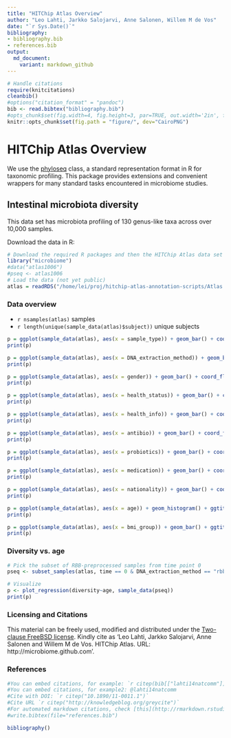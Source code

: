 ```yaml
---
title: "HITChip Atlas Overview"
author: "Leo Lahti, Jarkko Salojarvi, Anne Salonen, Willem M de Vos"
date: "`r Sys.Date()`"
bibliography: 
- bibliography.bib
- references.bib
output: 
  md_document:
    variant: markdown_github
---
```

<!--
  %\VignetteEngine{knitr::rmarkdown}
  %\VignetteIndexEntry{microbiome tutorial}
  %\usepackage[utf8]{inputenc}
-->

```r
# Handle citations
require(knitcitations)
cleanbib()
#options("citation_format" = "pandoc")
bib <- read.bibtex("bibliography.bib")
#opts_chunk$set(fig.width=4, fig.height=3, par=TRUE, out.width='2in', fig.pos='H')
knitr::opts_chunk$set(fig.path = "figure/", dev="CairoPNG")
```


HITChip Atlas Overview
===========

We use the [phyloseq](http://joey711.github.io/phyloseq/import-data)
class, a standard representation format in R for taxonomic
profiling. This package provides extensions and convenient wrappers
for many standard tasks encountered in microbiome studies. 


## Intestinal microbiota diversity 

This data set has microbiota profiling of 130 genus-like taxa across over 10,000 samples.

Download the data in R:

```r
# Download the required R packages and then the HITChip Atlas data set
library("microbiome")
#data("atlas1006")
#pseq <- atlas1006
# Load the data (not yet public)
atlas = readRDS("/home/lei/proj/hitchip-atlas-annotation-scripts/Atlas.RData") # atlas
```


### Data overview

 * ```r nsamples(atlas)``` samples
 * ```r length(unique(sample_data(atlas)$subject))``` unique subjects

```r
p = ggplot(sample_data(atlas), aes(x = sample_type)) + geom_bar() + coord_flip() + ggtitle("Sample type")
print(p)

p = ggplot(sample_data(atlas), aes(x = DNA_extraction_method)) + geom_bar() + coord_flip() + ggtitle("DNA extraction method")
print(p)

p = ggplot(sample_data(atlas), aes(x = gender)) + geom_bar() + coord_flip() + ggtitle("Sex")
print(p)

p = ggplot(sample_data(atlas), aes(x = health_status)) + geom_bar() + coord_flip() + ggtitle("Health status")
print(p)

p = ggplot(sample_data(atlas), aes(x = health_info)) + geom_bar() + coord_flip() + ggtitle("Health info")
print(p)

p = ggplot(sample_data(atlas), aes(x = antibio)) + geom_bar() + coord_flip() + ggtitle("Antibiotics use")
print(p)

p = ggplot(sample_data(atlas), aes(x = probiotics)) + geom_bar() + coord_flip() + ggtitle("Probiotics")
print(p)

p = ggplot(sample_data(atlas), aes(x = medication)) + geom_bar() + coord_flip() + ggtitle("Medication")
print(p)

p = ggplot(sample_data(atlas), aes(x = nationality)) + geom_bar() + coord_flip() + ggtitle("Nationality")
print(p)

p = ggplot(sample_data(atlas), aes(x = age)) + geom_histogram() + ggtitle("Age") + xlab("Age")
print(p)

p = ggplot(sample_data(atlas), aes(x = bmi_group)) + geom_bar() + ggtitle("BMI group") + xlab("BMI")
print(p)
```


### Diversity vs. age

```r
# Pick the subset of RBB-preprocessed samples from time point 0
pseq <- subset_samples(atlas, time == 0 & DNA_extraction_method == "rbb")

# Visualize
p <- plot_regression(diversity~age, sample_data(pseq))
print(p)
```



### Licensing and Citations

This material can be freely used, modified and distributed under the
[Two-clause FreeBSD
license](http://en.wikipedia.org/wiki/BSD\_licenses). Kindly cite as
'Leo Lahti, Jarkko Salojarvi, Anne Salonen and Willem M de
Vos. HITChip Atlas. URL: http://microbiome.github.com'.


### References

```r
#You can embed citations, for example: `r citep(bib[["lahti14natcomm"]])`
#You can embed citations, for example2: @lahti14natcomm
#Cite with DOI: `r citep("10.1890/11-0011.1")`
#Cite URL `r citep("http://knowledgeblog.org/greycite")`
#For automated markdown citations, check [this](http://rmarkdown.rstudio.com/authoring_bibliographies_and_citations.html), [this](https://github.com/cboettig/knitcitations), and [this](http://www.carlboettiger.info/2012/03/24/citations-in-markdown-using-knitr.html). 
#write.bibtex(file="references.bib")
```

```r
bibliography()
```

